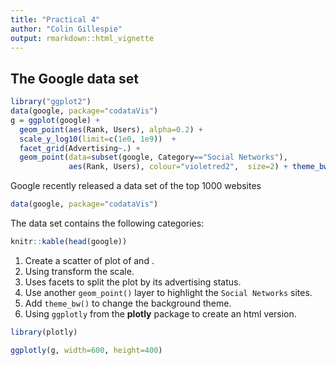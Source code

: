 ```yaml
---
title: "Practical 4"
author: "Colin Gillespie"
output: rmarkdown::html_vignette
---
```

<!--
%\VignetteEngine{knitr::rmarkdown}
%\VignetteIndexEntry{Practical 4}
-->
  
## The Google data set

```r
library("ggplot2")
data(google, package="codataVis")
g = ggplot(google) + 
  geom_point(aes(Rank, Users), alpha=0.2) +
  scale_y_log10(limit=c(1e0, 1e9))  + 
  facet_grid(Advertising~.) + 
  geom_point(data=subset(google, Category=="Social Networks"), 
             aes(Rank, Users), colour="violetred2",  size=2) + theme_bw()
```
  
Google recently released a data set of the top 1000 websites

```r
data(google, package="codataVis")
```

The data set contains the following categories: 

```r
knitr::kable(head(google))
```

1. Create a scatter of plot of \cc{Rank} and \cc{Views}.
2. Using \cc{scale\_y\_log10()} transform the \cc{y} scale.
3. Uses facets to split the plot by its advertising status.
4. Use another `geom_point()` layer to highlight the `Social Networks` sites. 
5. Add `theme_bw()` to change the background theme.
6. Using `ggplotly` from the **plotly** package to create an html version.

```r
library(plotly)

ggplotly(g, width=600, height=400)
```